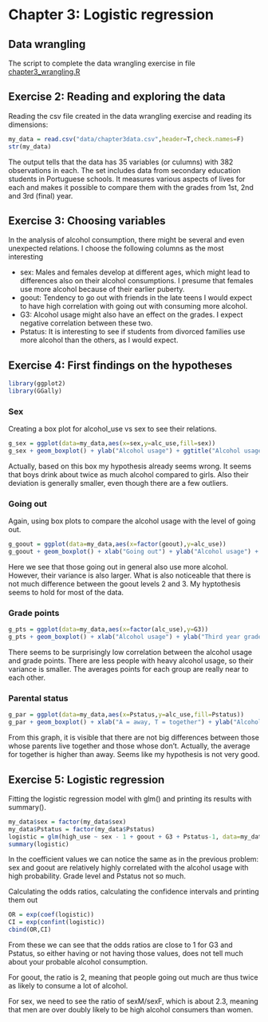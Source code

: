 # Chapter 3: Logistic regression
## Data wrangling

The script to complete the data wrangling exercise in file [chapter3_wrangling.R](https://github.com/saressal/IODS-project/blob/master/data/chapter3_wrangling.R)


## Exercise 2: Reading and exploring the data

Reading the csv file created in the data wrangling exercise and reading its dimensions:
```r
my_data = read.csv("data/chapter3data.csv",header=T,check.names=F)
str(my_data)
```
The output tells that the data has 35 variables (or culumns) with 382 observations in each. The set includes data from secondary education students in Portuguese schools. It measures various aspects of lives for each and makes it possible to compare them with the grades from 1st, 2nd and 3rd (final) year.  

## Exercise 3: Choosing variables
In the analysis of alcohol consumption, there might be several and even unexpected relations. I choose the following columns as the most interesting

* sex: Males and females develop at different ages, which might lead to differences also on their alcohol consumptions. I presume that females use more alcohol because of their earlier puberty.
* goout: Tendency to go out with friends in the late teens I would expect to have high correlation with going out with consuming more alcohol.
* G3: Alcohol usage might also have an effect on the grades. I expect negative correlation between these two.
* Pstatus: It is interesting to see if students from divorced families use more alcohol than the others, as I would expect.

## Exercise 4: First findings on the hypotheses
```r
library(ggplot2)
library(GGally)
```
### Sex ###
Creating a box plot for alcohol_use vs sex to see their relations.
```r
g_sex = ggplot(data=my_data,aes(x=sex,y=alc_use,fill=sex))
g_sex + geom_boxplot() + ylab("Alcohol usage") + ggtitle("Alcohol usage for males and females")
```
Actually, based on this box my hypothesis already seems wrong. It seems that boys drink about twice as much alcohol compared to girls. Also their deviation is generally smaller, even though there are a few outliers.

### Going out ###
Again, using box plots to compare the alcohol usage with the level of going out.
```r
g_goout = ggplot(data=my_data,aes(x=factor(goout),y=alc_use))
g_goout + geom_boxplot() + xlab("Going out") + ylab("Alcohol usage") + ggtitle("Alcohol usage vs going out")
```
Here we see that those going out in general also use more alcohol. However, their variance is also larger. What is also noticeable that there is not much difference between the goout levels 2 and 3. My hyptothesis seems to hold for most of the data.

### Grade points ###
```r
g_pts = ggplot(data=my_data,aes(x=factor(alc_use),y=G3))
g_pts + geom_boxplot() + xlab("Alcohol usage") + ylab("Third year grade") + ggtitle("Third year grade vs alcohol usage")
```
There seems to be surprisingly low correlation between the alcohol usage and grade points. There are less people with heavy alcohol usage, so their variance is smaller. The averages points for each group are really near to each other.

### Parental status ###
```r
g_par = ggplot(data=my_data,aes(x=Pstatus,y=alc_use,fill=Pstatus))
g_par + geom_boxplot() + xlab("A = away, T = together") + ylab("Alcohol usage") + ggtitle("Alcohol usage versus parental status")
```
From this graph, it is visible that there are not big differences between those whose parents live together and those whose don't. Actually, the average for together is higher than away. Seems like my hypothesis is not very good.

## Exercise 5: Logistic regression ###
Fitting the logistic regression model with glm() and printing its results with summary().
```r
my_data$sex = factor(my_data$sex)
my_data$Pstatus = factor(my_data$Pstatus)
logistic = glm(high_use ~ sex - 1 + goout + G3 + Pstatus-1, data=my_data,family="binomial")
summary(logistic)
```
In the coefficient values we can notice the same as in the previous problem: sex and goout are relatively highly correlated with the alcohol usage with high probability. Grade level and Pstatus not so much.

Calculating the odds ratios, calculating the confidence intervals and printing them out
```r
OR = exp(coef(logistic))
CI = exp(confint(logistic))
cbind(OR,CI)

```

From these we can see that the odds ratios are close to 1 for G3 and Pstatus, so either having or not having those values, does not tell much about your probable alcohol consumption.

For goout, the ratio is 2, meaning that people going out much are thus twice as likely to consume a lot of alcohol.

For sex, we need to see the ratio of sexM/sexF, which is about 2.3, meaning that men are over doubly likely to be high alcohol consumers than women.